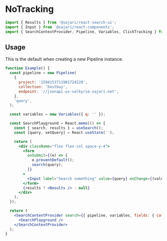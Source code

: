 
<SEO title="NoTracking" description="" />

# NoTracking

```js
import { Results } from '@sajari/react-search-ui';
import { Input } from '@sajari/react-components';
import { SearchContextProvider, Pipeline, Variables, ClickTracking } from '@sajari/react-hooks';
```

## Usage

This is the default when creating a new Pipeline instance.

```jsx
function Example() {
  const pipeline = new Pipeline(
    {
      project: '1594153711901724220',
      collection: 'bestbuy',
      endpoint: '//jsonapi-us-valkyrie.sajari.net',
    },
    'query',
  );

  const variables = new Variables({ q: '' });

  const SearchPlayground = React.memo(() => {
    const { search, results } = useSearch();
    const [query, setQuery] = React.useState('');

    return (
      <div className="flex flex-col space-y-4">
        <form
          onSubmit={(e) => {
            e.preventDefault();
            search(query);
          }}
        >
          <Input label="Search something" value={query} onChange={(value) => setQuery(value)} />
        </form>
        {results ? <Results /> : null}
      </div>
    );
  });

  return (
    <SearchContextProvider search={{ pipeline, variables, fields: { category: 'brand', title: 'name' } }}>
      <SearchPlayground />
    </SearchContextProvider>
  );
}
```
